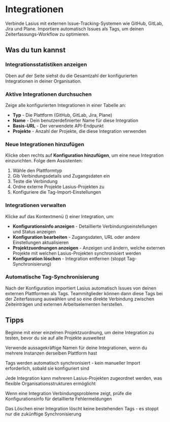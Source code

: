 # Integrationen

Verbinde Lasius mit externen Issue-Tracking-Systemen wie GitHub, GitLab, Jira und Plane. Importiere automatisch Issues als Tags, um deinen Zeiterfassungs-Workflow zu optimieren.

## Was du tun kannst

### Integrationsstatistiken anzeigen
Oben auf der Seite siehst du die Gesamtzahl der konfigurierten Integrationen in deiner Organisation.

### Aktive Integrationen durchsuchen
Zeige alle konfigurierten Integrationen in einer Tabelle an:
- **Typ** - Die Plattform (GitHub, GitLab, Jira, Plane)
- **Name** - Dein benutzerdefinierter Name für diese Integration
- **Basis-URL** - Der verwendete API-Endpunkt
- **Projekte** - Anzahl der Projekte, die diese Integration verwenden

### Neue Integrationen hinzufügen
Klicke oben rechts auf **Konfiguration hinzufügen**, um eine neue Integration einzurichten. Folge dem Assistenten:
1. Wähle den Plattformtyp
2. Gib Verbindungsdetails und Zugangsdaten ein
3. Teste die Verbindung
4. Ordne externe Projekte Lasius-Projekten zu
5. Konfiguriere die Tag-Import-Einstellungen

### Integrationen verwalten
Klicke auf das Kontextmenü (<Icon name="EllipsisVertical" />) einer Integration, um:
- **Konfigurationsinfo anzeigen** - Detaillierte Verbindungseinstellungen und Status anzeigen
- **Konfiguration bearbeiten** - Zugangsdaten, URL oder andere Einstellungen aktualisieren
- **Projektzuordnungen anzeigen** - Anzeigen und ändern, welche externen Projekte mit welchen Lasius-Projekten synchronisiert werden
- **Konfiguration löschen** - Integration entfernen (stoppt Tag-Synchronisierung)

### Automatische Tag-Synchronisierung
Nach der Konfiguration importiert Lasius automatisch Issues von deinen externen Plattformen als Tags. Teammitglieder können dann diese Tags bei der Zeiterfassung auswählen und so eine direkte Verbindung zwischen Zeiteinträgen und externen Arbeitselementen herstellen.

## Tipps

<Tip>Beginne mit einer einzelnen Projektzuordnung, um deine Integration zu testen, bevor du sie auf alle Projekte ausweitest</Tip>

<Tip>Verwende aussagekräftige Namen für deine Integrationen, wenn du mehrere Instanzen derselben Plattform hast</Tip>

<Tip>Tags werden automatisch synchronisiert - kein manueller Import erforderlich, sobald sie konfiguriert sind</Tip>

<Tip>Jede Integration kann mehreren Lasius-Projekten zugeordnet werden, was flexible Organisationsstrukturen ermöglicht</Tip>

<Tip>Wenn eine Integration Verbindungsprobleme zeigt, prüfe die Konfigurationsinfo für detaillierte Fehlermeldungen</Tip>

<Tip>Das Löschen einer Integration löscht keine bestehenden Tags - es stoppt nur die zukünftige Synchronisierung</Tip>

